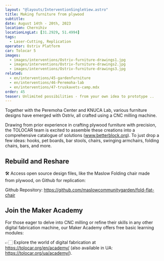 ```yaml
---
layout: "@layouts/InterventionSingleView.astro"
title: Making furniture from plywood 
subtitle:
date: August 14th - 20th, 2023
location: Chernihiv
locationLngLat: [31.2929, 51.4994] 
tags: 
  - Laser-Cutting, Replication
operator: Ostriv Platform
car: Tolocar 5
images:
  - images/interventions/Ostriv-furniture-drawings1.jpg  
  - images/interventions/Ostriv-furniture-drawings2.jpg
  - images/interventions/Ostriv-furniture-drawings3.jpg 
related:
  - en/interventions/45-gardenfurniture
  - en/interventions/46-Peremoha-lab
  - en/interventions/47-truskavets-camp.mdx
order: 45
teaser: Unlimited possibilities - from your own idea to prototype ..
---
```

Together with the Peremoha Center and KNUCA Lab, various furniture designs have emerged with Ostriv, all crafted using a CNC milling machine.

Drawing from prior experience in crafting plywood furniture with precision, the TOLOCAR team is excited to assemble these creations into a comprehensive catalogue of solutions (www.betterblock.org). To just drop a few ideas: hooks, pet boards, bar stools, chairs, swinging armchairs, folding chairs, bars, and more.

## Rebuild and Reshare 

🛠️ Access open source design files, like the Maslow Folding chair made from plywood, on Github for replication:

Github Repository: https://github.com/maslowcommunitygarden/fold-flat-chair

## Join the Maker Academy

For those eager to delve into CNC milling or refine their skills in any other digital fabrication machine, our Maker Academy offers free basic learning modules:

👉🏻 Explore the world of digital fabrication at https://tolocar.org/en/academy/ (also available in UA: https://tolocar.org/ua/academy/).
